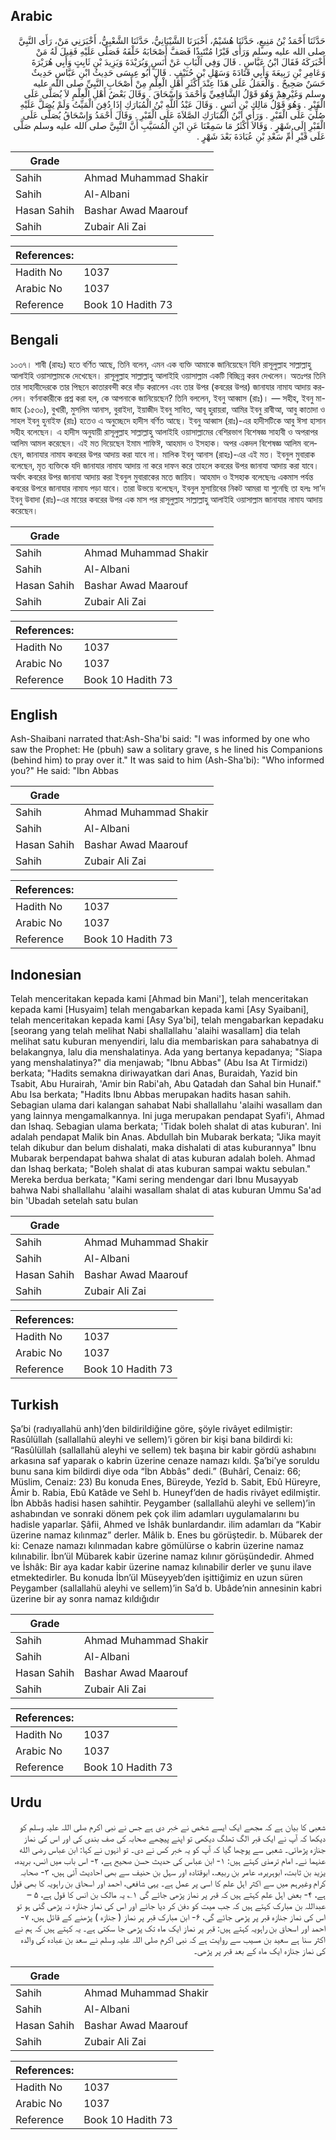 ## Arabic


<div dir="rtl" lang="ar" style={{fontSize:'larger',backgroundColor:'#f8f9fa',padding:20}}>
حَدَّثَنَا أَحْمَدُ بْنُ مَنِيعٍ، حَدَّثَنَا هُشَيْمٌ، أَخْبَرَنَا الشَّيْبَانِيُّ، حَدَّثَنَا الشَّعْبِيُّ، أَخْبَرَنِي مَنْ، رَأَى النَّبِيَّ صلى الله عليه وسلم وَرَأَى قَبْرًا مُنْتَبِذًا فَصَفَّ أَصْحَابَهُ خَلْفَهُ فَصَلَّى عَلَيْهِ فَقِيلَ لَهُ مَنْ أَخْبَرَكَهُ فَقَالَ ابْنُ عَبَّاسٍ ‏.‏ قَالَ وَفِي الْبَابِ عَنْ أَنَسٍ وَبُرَيْدَةَ وَيَزِيدَ بْنِ ثَابِتٍ وَأَبِي هُرَيْرَةَ وَعَامِرِ بْنِ رَبِيعَةَ وَأَبِي قَتَادَةَ وَسَهْلِ بْنِ حُنَيْفٍ ‏.‏ قَالَ أَبُو عِيسَى حَدِيثُ ابْنِ عَبَّاسٍ حَدِيثٌ حَسَنٌ صَحِيحٌ ‏.‏ وَالْعَمَلُ عَلَى هَذَا عِنْدَ أَكْثَرِ أَهْلِ الْعِلْمِ مِنْ أَصْحَابِ النَّبِيِّ صلى الله عليه وسلم وَغَيْرِهِمْ وَهُوَ قَوْلُ الشَّافِعِيِّ وَأَحْمَدَ وَإِسْحَاقَ ‏.‏ وَقَالَ بَعْضُ أَهْلِ الْعِلْمِ لاَ يُصَلَّى عَلَى الْقَبْرِ ‏.‏ وَهُوَ قَوْلُ مَالِكِ بْنِ أَنَسٍ ‏.‏ وَقَالَ عَبْدُ اللَّهِ بْنُ الْمُبَارَكِ إِذَا دُفِنَ الْمَيِّتُ وَلَمْ يُصَلَّ عَلَيْهِ صُلِّيَ عَلَى الْقَبْرِ ‏.‏ وَرَأَى ابْنُ الْمُبَارَكِ الصَّلاَةَ عَلَى الْقَبْرِ ‏.‏ وَقَالَ أَحْمَدُ وَإِسْحَاقُ يُصَلَّى عَلَى الْقَبْرِ إِلَى شَهْرٍ ‏.‏ وَقَالاَ أَكْثَرُ مَا سَمِعْنَا عَنِ ابْنِ الْمُسَيَّبِ أَنَّ النَّبِيَّ صلى الله عليه وسلم صَلَّى عَلَى قَبْرِ أُمِّ سَعْدِ بْنِ عُبَادَةَ بَعْدَ شَهْرٍ ‏.‏
</div>
<div style={{backgroundColor:'#f8f9fa',padding:20, marginBottom: 10}}><table> <thead> <tr> <th>Grade</th> <th></th> </tr> </thead> <tbody> <tr><td>Sahih</td><td>Ahmad Muhammad Shakir</td></tr><tr><td>Sahih</td><td>Al-Albani</td></tr><tr><td>Hasan Sahih</td><td>Bashar Awad Maarouf</td></tr><tr><td>Sahih</td><td>Zubair Ali Zai</td></tr></tbody></table><table> <thead> <tr> <th>References:</th> <th></th> </tr> </thead> <tbody><tr><td>Hadith No</td><td>1037</td></tr><tr><td>Arabic No</td><td>1037</td></tr><tr><td>Reference</td><td>Book 10 Hadith 73</td></tr></tbody></table></div>

## Bengali


<div dir="ltr" lang="bn" style={{fontSize:'larger',backgroundColor:'#f8f9fa',padding:20}}>
১০৩৭। শাবী (রাহঃ) হতে বর্ণিত আছে, তিনি বলেন, এমন এক ব্যক্তি আমাকে জানিয়েছেন যিনি রাসূলুল্লাহ সাল্লাল্লাহু আলাইহি ওয়াসাল্লামকে দেখেছেন। রাসূলুল্লাহ সাল্লাল্লাহু আলাইহি ওয়াসাল্লাম একটি বিচ্ছিন্ন করব দেখলেন। অতঃপর তিনি তার সাহাবীদেরকে তার পিছনে কাতারবন্দী করে দাঁড় করালেন এবং তার উপর (কবরের উপর) জানাযার নামায আদায় করলেন। বর্ণনাকারীকে প্রশ্ন করা হল, কে আপনাকে জানিয়েছেন? তিনি বললেন, ইবনু আব্বাস (রাঃ)। — সহীহ, ইবনু মা-জাহ (১৫৩০), বুখারী, মুসলিম আনাস, বুরাইদা, ইয়াজীদ ইবনু সাবিত, আবূ হুরায়রা, আমির ইবনু রাবীআ, আবু কাতাদা ও সাহল ইবনু হুনাইফ (রাঃ) হতেও এ অনুচ্ছেদে হাদীস বর্ণিত আছে। ইবনু আব্বাস (রাঃ)-এর হাদীসটিকে আবু ঈসা হাসান সহীহ বলেছেন। এ হাদীস অনুযায়ী রাসূলুল্লাহ সাল্লাল্লাহু আলাইহি ওয়াসাল্লামের বেশিরভাগ বিশেষজ্ঞ সাহাবী ও অপরাপর আলিম আমল করেছেন। এই মত দিয়েছেন ইমাম শাফিঈ, আহমাদ ও ইসহাক। অপর একদল বিশেষজ্ঞ আলিম বলেছেন, জানাযার নামায কবরের উপর আদায় করা যাবে না। মালিক ইবনু আনাস (রাহঃ)-এর এই মত। ইবনুল মুবারাক বলেছেন, মৃত ব্যক্তিকে যদি জানাযার নামায আদায় না করে দাফন করে তাহলে কবরের উপর জানাযা আদায় করা যাবে। অর্থাৎ কবরের উপর জানাযা আদায় করা ইবনুল মুবারাকের মতে জায়িয। আহমাদ ও ইসহাক বলেছেনঃ একমাস পর্যন্ত কবরের উপরে জানাযার নামায পড়া যাবে। তারা উভয়ে বলেছেন, ইবনুল মুসায়িবের নিকট আমরা যা শুনেছি তা হলঃ সা’দ ইবনু উবাদা (রাঃ)-এর মায়ের কবরের উপর এক মাস পর রাসূলুল্লাহ সাল্লাল্লাহু আলাইহি ওয়াসাল্লাম জানাযার নামায আদায় করেছেন।
</div>
<div style={{backgroundColor:'#f8f9fa',padding:20, marginBottom: 10}}><table> <thead> <tr> <th>Grade</th> <th></th> </tr> </thead> <tbody> <tr><td>Sahih</td><td>Ahmad Muhammad Shakir</td></tr><tr><td>Sahih</td><td>Al-Albani</td></tr><tr><td>Hasan Sahih</td><td>Bashar Awad Maarouf</td></tr><tr><td>Sahih</td><td>Zubair Ali Zai</td></tr></tbody></table><table> <thead> <tr> <th>References:</th> <th></th> </tr> </thead> <tbody><tr><td>Hadith No</td><td>1037</td></tr><tr><td>Arabic No</td><td>1037</td></tr><tr><td>Reference</td><td>Book 10 Hadith 73</td></tr></tbody></table></div>

## English


<div dir="ltr" lang="en" style={{fontSize:'larger',backgroundColor:'#f8f9fa',padding:20}}>
Ash-Shaibani narrated that:Ash-Sha'bi said: "I was informed by one who saw the Prophet: He (pbuh) saw a solitary grave, s he lined his Companions (behind him) to pray over it." It was said to him (Ash-Sha'bi): "Who informed you?" He said: "Ibn Abbas
</div>
<div style={{backgroundColor:'#f8f9fa',padding:20, marginBottom: 10}}><table> <thead> <tr> <th>Grade</th> <th></th> </tr> </thead> <tbody> <tr><td>Sahih</td><td>Ahmad Muhammad Shakir</td></tr><tr><td>Sahih</td><td>Al-Albani</td></tr><tr><td>Hasan Sahih</td><td>Bashar Awad Maarouf</td></tr><tr><td>Sahih</td><td>Zubair Ali Zai</td></tr></tbody></table><table> <thead> <tr> <th>References:</th> <th></th> </tr> </thead> <tbody><tr><td>Hadith No</td><td>1037</td></tr><tr><td>Arabic No</td><td>1037</td></tr><tr><td>Reference</td><td>Book 10 Hadith 73</td></tr></tbody></table></div>

## Indonesian


<div dir="ltr" lang="id" style={{fontSize:'larger',backgroundColor:'#f8f9fa',padding:20}}>
Telah menceritakan kepada kami [Ahmad bin Mani'], telah menceritakan kepada kami [Husyaim] telah mengabarkan kepada kami [Asy Syaibani], telah menceritakan kepada kami [Asy Sya'bi], telah mengabarkan kepadaku [seorang yang telah melihat Nabi shallallahu 'alaihi wasallam] dia telah melihat satu kuburan menyendiri, lalu dia membariskan para sahabatnya di belakangnya, lalu dia menshalatinya. Ada yang bertanya kepadanya; "Siapa yang menshalatinya?" dia menjawab; "Ibnu Abbas" (Abu Isa At Tirmidzi) berkata; "Hadits semakna diriwayatkan dari Anas, Buraidah, Yazid bin Tsabit, Abu Hurairah, 'Amir bin Rabi'ah, Abu Qatadah dan Sahal bin Hunaif." Abu Isa berkata; "Hadits Ibnu Abbas merupakan hadits hasan sahih. Sebagian ulama dari kalangan sahabat Nabi shallallahu 'alaihi wasallam dan yang lainnya mengamalkannya. Ini juga merupakan pendapat Syafi'i, Ahmad dan Ishaq. Sebagian ulama berkata; 'Tidak boleh shalat di atas kuburan'. Ini adalah pendapat Malik bin Anas. Abdullah bin Mubarak berkata; "Jika mayit telah dikubur dan belum dishalati, maka dishalati di atas kuburannya" Ibnu Mubarak berpendapat bahwa shalat di atas kuburan adalah boleh. Ahmad dan Ishaq berkata; "Boleh shalat di atas kuburan sampai waktu sebulan." Mereka berdua berkata; "Kami sering mendengar dari Ibnu Musayyab bahwa Nabi shallallahu 'alaihi wasallam shalat di atas kuburan Ummu Sa'ad bin 'Ubadah setelah satu bulan
</div>
<div style={{backgroundColor:'#f8f9fa',padding:20, marginBottom: 10}}><table> <thead> <tr> <th>Grade</th> <th></th> </tr> </thead> <tbody> <tr><td>Sahih</td><td>Ahmad Muhammad Shakir</td></tr><tr><td>Sahih</td><td>Al-Albani</td></tr><tr><td>Hasan Sahih</td><td>Bashar Awad Maarouf</td></tr><tr><td>Sahih</td><td>Zubair Ali Zai</td></tr></tbody></table><table> <thead> <tr> <th>References:</th> <th></th> </tr> </thead> <tbody><tr><td>Hadith No</td><td>1037</td></tr><tr><td>Arabic No</td><td>1037</td></tr><tr><td>Reference</td><td>Book 10 Hadith 73</td></tr></tbody></table></div>

## Turkish


<div dir="ltr" lang="tr" style={{fontSize:'larger',backgroundColor:'#f8f9fa',padding:20}}>
Şa’bi (radıyallahü anh)’den bildirildiğine göre, şöyle rivâyet edilmiştir: Rasûlüllah (sallallahü aleyhi ve sellem)’i gören bir kişi bana bildirdi ki: “Rasûlüllah (sallallahü aleyhi ve sellem) tek başına bir kabir gördü ashabını arkasına saf yaparak o kabrin üzerine cenaze namazı kıldı. Şa’bi’ye soruldu bunu sana kim bildirdi diye oda “İbn Abbâs” dedi.” (Buhârî, Cenaiz: 66; Müslim, Cenaiz: 23) Bu konuda Enes, Büreyde, Yezîd b. Sabit, Ebû Hüreyre, Âmir b. Rabia, Ebû Katâde ve Sehl b. Huneyf’den de hadis rivâyet edilmiştir. İbn Abbâs hadisi hasen sahihtir. Peygamber (sallallahü aleyhi ve sellem)’in ashabından ve sonraki dönem pek çok ilim adamları uygulamalarını bu hadisle yaparlar. Şâfii, Ahmed ve İshâk bunlardandır. ilim adamları da “Kabir üzerine namaz kılınmaz” derler. Mâlik b. Enes bu görüştedir. b. Mübarek der ki: Cenaze namazı kılınmadan kabre gömülürse o kabrin üzerine namaz kılınabilir. İbn’ül Mübarek kabir üzerine namaz kılınır görüşündedir. Ahmed ve İshâk: Bir aya kadar kabir üzerine namaz kılınabilir derler ve şunu ilave etmektedirler. Bu konuda İbn’ül Müseyyeb’den işittiğimiz en uzun süren Peygamber (sallallahü aleyhi ve sellem)’in Sa’d b. Ubâde’nin annesinin kabri üzerine bir ay sonra namaz kıldığıdır
</div>
<div style={{backgroundColor:'#f8f9fa',padding:20, marginBottom: 10}}><table> <thead> <tr> <th>Grade</th> <th></th> </tr> </thead> <tbody> <tr><td>Sahih</td><td>Ahmad Muhammad Shakir</td></tr><tr><td>Sahih</td><td>Al-Albani</td></tr><tr><td>Hasan Sahih</td><td>Bashar Awad Maarouf</td></tr><tr><td>Sahih</td><td>Zubair Ali Zai</td></tr></tbody></table><table> <thead> <tr> <th>References:</th> <th></th> </tr> </thead> <tbody><tr><td>Hadith No</td><td>1037</td></tr><tr><td>Arabic No</td><td>1037</td></tr><tr><td>Reference</td><td>Book 10 Hadith 73</td></tr></tbody></table></div>

## Urdu


<div dir="rtl" lang="ur" style={{fontSize:'larger',backgroundColor:'#f8f9fa',padding:20}}>
شعبی کا بیان ہے کہ مجھے ایک ایسے شخص نے خبر دی ہے جس نے نبی اکرم صلی اللہ علیہ وسلم کو دیکھا کہ آپ نے ایک قبر الگ تھلگ دیکھی تو اپنے پیچھے صحابہ کی صف بندی کی اور اس کی نماز جنازہ پڑھائی۔ شعبی سے پوچھا گیا کہ آپ کو یہ خبر کس نے دی۔ تو انہوں نے کہا: ابن عباس رضی الله عنہما نے۔ امام ترمذی کہتے ہیں: ۱- ابن عباس کی حدیث حسن صحیح ہے، ۲- اس باب میں انس، بریدہ، یزید بن ثابت، ابوہریرہ، عامر بن ربیعہ، ابوقتادہ اور سہل بن حنیف سے بھی احادیث آئی ہیں، ۳- صحابہ کرام وغیرہم میں سے اکثر اہل علم کا اسی پر عمل ہے۔ یہی شافعی، احمد اور اسحاق بن راہویہ کا بھی قول ہے، ۴- بعض اہل علم کہتے ہیں کہ قبر پر نماز پڑھی جائے گی ۱؎ یہ مالک بن انس کا قول ہے، ۵ – عبداللہ بن مبارک کہتے ہیں کہ جب میت کو دفن کر دیا جائے اور اس کی نماز جنازہ نہ پڑھی گئی ہو تو اس کی نماز جنازہ قبر پر پڑھی جائے گی، ۶- ابن مبارک قبر پر نماز ( جنازہ ) پڑھنے کے قائل ہیں، ۷- احمد اور اسحاق بن راہویہ کہتے ہیں: قبر پر نماز ایک ماہ تک پڑھی جا سکتی ہے۔ یہ کہتے ہیں کہ ہم نے اکثر سنا ہے سعید بن مسیب سے روایت ہے کہ نبی اکرم صلی اللہ علیہ وسلم نے سعد بن عبادہ کی والدہ کی نماز جنازہ ایک ماہ کے بعد قبر پر پڑھی۔
</div>
<div style={{backgroundColor:'#f8f9fa',padding:20, marginBottom: 10}}><table> <thead> <tr> <th>Grade</th> <th></th> </tr> </thead> <tbody> <tr><td>Sahih</td><td>Ahmad Muhammad Shakir</td></tr><tr><td>Sahih</td><td>Al-Albani</td></tr><tr><td>Hasan Sahih</td><td>Bashar Awad Maarouf</td></tr><tr><td>Sahih</td><td>Zubair Ali Zai</td></tr></tbody></table><table> <thead> <tr> <th>References:</th> <th></th> </tr> </thead> <tbody><tr><td>Hadith No</td><td>1037</td></tr><tr><td>Arabic No</td><td>1037</td></tr><tr><td>Reference</td><td>Book 10 Hadith 73</td></tr></tbody></table></div>
